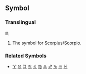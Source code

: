 ==Symbol==
===Translingual===
♏

#The symbol for [[Scorpius]]/[[Scorpio]].
===Related Symbols===
*[[♈]] [[♉]] [[♊]] [[♋]] [[♌]] [[♍]] [[♎]] [[♐]] [[♑]] [[♒]] [[♓]]